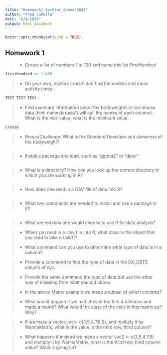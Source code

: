 ```yaml
---
title: "Homework1_Sackler_Summer2020"
author: "Fred LaPolla"
date: "6/8/2020"
output: html_document
---
```


```r
knitr::opts_chunk$set(echo = TRUE)
```


## Homework 1

>- Create a list of numbers 1 to 100 and name this list FirstHundred

```r
firstHundred <- 1:100

```

>- On your own, explore crusio1 and find the median and mean activity times:

```r
TEST TEST TESt
```



>- Find summary information about the bodyweights in our mouse data (hint: names(crusio1) will call the names of each column). What is the max value, what is the minimum value.  

```r
crusio
```

>- Bonus/Challenge: What is the Standard Deviation and skewness of the bodyweight?

```r

```


>- Install a package and load, such as "ggplot2" or "dplyr"

```r

```


>- What is a directory? How can you look up the current directory in which you are working in R?

```r

```


>- How does one read in a CSV file of data into R?

```r

```

>- What two commands are needed to install and use a package in R?

```r

```

>- What are reasons one would choose to use R for data analysis?

>- When you read in a .csv file into R, what class is the object that you read in (like crusio1)?

>- What command can you use to determine what type of data is in a column?

>- Provide a command to find the type of data in the DX_DBTS column of nyc. 

>- Provide the same command the type of data but use the other way of indexing from what you did above. 

>- In the above Matrix example we made a subset of which columns?

>- What would happen if we had chosen the first 4 columns and made a matrix? What would the class of the cells in this matrix be? Why?

>- If we make a vector,vec<- c(3,9,4,7,8,9), and multiply it by WannaMatrix, what is the value in the third row, third column? 

>- What happens if instead we made a vector vec2 <- c(3,9,4,7,8) and multiply it by WannaMatrix, what is the third row, third column value? What is going on? 



